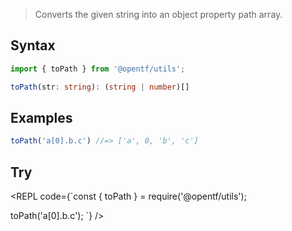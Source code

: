 
> Converts the given string into an object property path array.

## Syntax

```ts
import { toPath } from '@opentf/utils';

toPath(str: string): (string | number)[]
```

## Examples

```ts
toPath('a[0].b.c') //=> ['a', 0, 'b', 'c']
```

## Try

<REPL code={`const { toPath } = require('@opentf/utils');

toPath('a[0].b.c');
`} />